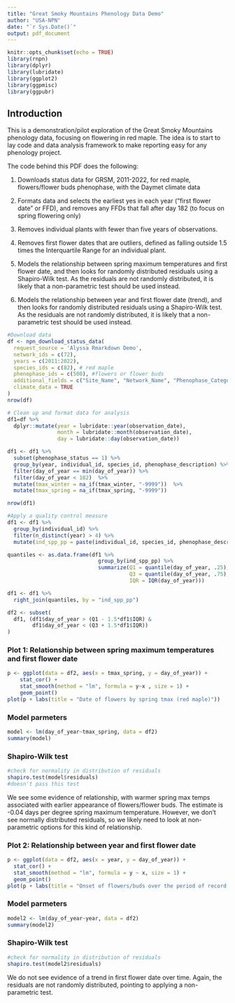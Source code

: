 ```yaml
---
title: "Great Smoky Mountains Phenology Data Demo"
author: "USA-NPN"
date: "`r Sys.Date()`"
output: pdf_document
---
```


```r
knitr::opts_chunk$set(echo = TRUE)
library(rnpn)
library(dplyr)
library(lubridate)
library(ggplot2)
library(ggpmisc)
library(ggpubr)
```

## Introduction

This is a demonstration/pilot exploration of the Great Smoky Mountains phenology data, focusing on flowering in red maple. The idea is to start to lay code and data analysis framework to make reporting easy for any phenology project. 

The code behind this PDF does the following:

1. Downloads status data for GRSM, 2011-2022, for red maple, flowers/flower buds phenophase, with the Daymet climate data

2. Formats data and selects the earliest yes in each year ("first flower date" or FFD), and removes any FFDs that fall after day 182 (to focus on spring flowering only)

3. Removes individual plants with fewer than five years of observations.

4. Removes first flower dates that are outliers, defined as falling outside 1.5 times the Interquartile Range for an individual plant. 

5. Models the relationship between spring maximum temperatures and first flower date, and then looks for randomly distributed residuals using a Shapiro-Wilk test. As the residuals are not randomly distributed, it is likely that a non-parametric test should be used instead.

6. Models the relationship between year and first flower date (trend), and then looks for randomly distributed residuals using a Shapiro-Wilk test. As the residuals are not randomly distributed, it is likely that a non-parametric test should be used instead.


```r
#Download data
df <- npn_download_status_data(
  request_source = 'Alyssa Rmarkdown Demo', 
  network_ids = c(72),
  years = c(2011:2022), 
  species_ids = c(82), # red maple
  phenophase_ids = c(500), #flowers or flower buds
  additional_fields = c("Site_Name", "Network_Name", "Phenophase_Category", "Observed_Status_Conflict_Flag"),
  climate_data = TRUE
)
nrow(df)
```


```r
# Clean up and format data for analysis
df1=df %>%
  dplyr::mutate(year = lubridate::year(observation_date), 
                month = lubridate::month(observation_date), 
                day = lubridate::day(observation_date))

df1 <- df1 %>%
  subset(phenophase_status == 1) %>%
  group_by(year, individual_id, species_id, phenophase_description) %>%
  filter(day_of_year == min(day_of_year)) %>%
  filter(day_of_year < 182)  %>% 
  mutate(tmax_winter = na_if(tmax_winter, "-9999"))  %>% 
  mutate(tmax_spring = na_if(tmax_spring, "-9999")) 

nrow(df1)
```



```r
#Apply a quality control measure 
df1 <- df1 %>% 
  group_by(individual_id) %>% 
  filter(n_distinct(year) > 4) %>% 
  mutate(ind_spp_pp = paste(individual_id, species_id, phenophase_description, sep = '_'))

quantiles <- as.data.frame(df1 %>%
                             group_by(ind_spp_pp) %>%
                             summarize(Q1 = quantile(day_of_year, .25), 
                                       Q3 = quantile(day_of_year, .75),
                                       IQR = IQR(day_of_year)))

df1 <- df1 %>% 
  right_join(quantiles, by = "ind_spp_pp")

df2 <- subset(
  df1, (df1$day_of_year > (Q1 - 1.5*df1$IQR) & 
        df1$day_of_year < (Q3 + 1.5*df1$IQR))
)
```

### Plot 1: Relationship between spring maximum temperatures and first flower date

```r
p <- ggplot(data = df2, aes(x = tmax_spring, y = day_of_year)) +
    stat_cor() +
    stat_smooth(method = "lm", formula = y~x , size = 1) +  
    geom_point() 
plot(p + labs(title = "Date of flowers by spring tmax (red maple)"))
```

### Model parmeters

```r
model <- lm(day_of_year~tmax_spring, data = df2)
summary(model)
```

### Shapiro-Wilk test
```r
#check for normality in distribution of residuals 
shapiro.test(model$residuals) 
#doesn't pass this test
```

We see some evidence of relationship, with warmer spring max temps associated with earlier appearance of flowers/flower buds. The estimate is -0.04 days per degree spring maximum temperature. However, we don't see normally distributed residuals, so we likely need to look at non-parametric options for this kind of relationship.


### Plot 2: Relationship between year and first flower date

```r
p <- ggplot(data = df2, aes(x = year, y = day_of_year)) +
  stat_cor() +
  stat_smooth(method = "lm", formula = y ~ x, size = 1) +
  geom_point()
plot(p + labs(title = "Onset of flowers/buds over the period of record in Red Maple"))
```

### Model parmeters
```r
model2 <- lm(day_of_year~year, data = df2)
summary(model2)
```

### Shapiro-Wilk test
```r
#check for normality in distribution of residuals
shapiro.test(model2$residuals) 
```

We do not see evidence of a trend in first flower date over time. Again, the residuals are not randomly distributed, pointing to applying a non-parametric test.





